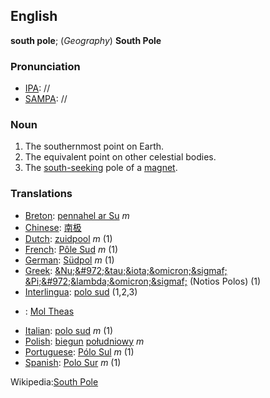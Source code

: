 ==English==
'''south pole'''; (''Geography'') '''South Pole'''

===Pronunciation===

*[[IPA]]: //
*[[SAMPA]]: //


===Noun===

#The southernmost point on Earth.
#The equivalent point on other celestial bodies.
#The [[south-seeking]] pole of a [[magnet]].

===Translations===

*[[Breton]]: [[pennahel ar Su]] ''m''
*[[Chinese]]: [[南极]]
*[[Dutch]]: [[zuidpool]] ''m'' (1)
*[[French]]: [[Pôle Sud]] ''m'' (1)
*[[German]]: [[Südpol]] ''m'' (1)
*[[Greek]]: [[&Nu;&#972;&tau;&iota;&omicron;&sigmaf; &Pi;&#972;&lambda;&omicron;&sigmaf;]] (Notios Polos) (1)
*[[Interlingua]]: [[polo sud]] (1,2,3)
*{{ga}}: [[Mol Theas]]
*[[Italian]]: [[polo sud]] ''m'' (1)
*[[Polish]]: [[biegun]] [[południowy]] ''m''
*[[Portuguese]]: [[Pólo Sul]] ''m'' (1)
*[[Spanish]]: [[Polo Sur]] ''m'' (1)


Wikipedia:[[wikipedia:en:South Pole|South Pole]]